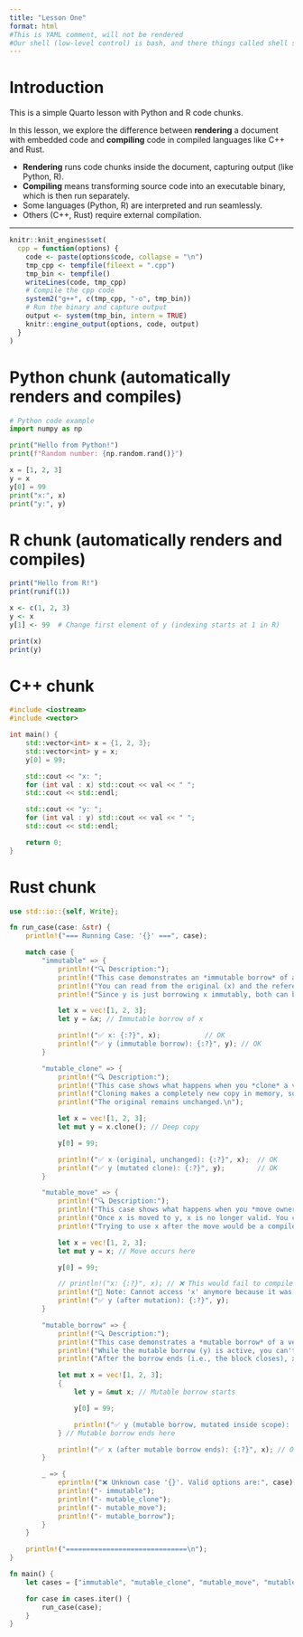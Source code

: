 ---
title: "Lesson One"
format: html
#This is YAML comment, will not be rendered
#Our shell (low-level control) is bash, and there things called shell scripts
---

# Introduction

This is a simple Quarto lesson with Python and R code chunks.<!-- This is a markdown comment, will not be rendered-->

In this lesson, we explore the difference between **rendering** a document with embedded code and **compiling** code in compiled languages like C++ and Rust.

- **Rendering** runs code chunks inside the document, capturing output (like Python, R).
- **Compiling** means transforming source code into an executable binary, which is then run separately.
- Some languages (Python, R) are interpreted and run seamlessly.
- Others (C++, Rust) require external compilation.

---

```{r setup, include=FALSE}
knitr::knit_engines$set(
  cpp = function(options) {
    code <- paste(options$code, collapse = "\n")
    tmp_cpp <- tempfile(fileext = ".cpp")
    tmp_bin <- tempfile()
    writeLines(code, tmp_cpp)
    # Compile the cpp code
    system2("g++", c(tmp_cpp, "-o", tmp_bin))
    # Run the binary and capture output
    output <- system(tmp_bin, intern = TRUE)
    knitr::engine_output(options, code, output)
  }
)
```

# Python chunk (automatically renders and compiles)
```{python}
# Python code example
import numpy as np

print("Hello from Python!")
print(f"Random number: {np.random.rand()}")

x = [1, 2, 3]
y = x
y[0] = 99
print("x:", x)
print("y:", y)
```

# R chunk (automatically renders and compiles)
```{r}
print("Hello from R!")
print(runif(1))

x <- c(1, 2, 3)
y <- x
y[1] <- 99  # Change first element of y (indexing starts at 1 in R)

print(x)
print(y)
```

<!-- Save your code to example.cpp Compile with: g++ -o example example.cpp Run with: ./example -->
# C++ chunk 
```{cpp}
#include <iostream>
#include <vector>

int main() {
    std::vector<int> x = {1, 2, 3};
    std::vector<int> y = x;
    y[0] = 99;

    std::cout << "x: ";
    for (int val : x) std::cout << val << " ";
    std::cout << std::endl;

    std::cout << "y: ";
    for (int val : y) std::cout << val << " ";
    std::cout << std::endl;

    return 0;
}
```

<!-- Save as example.rs Compile with: rustc example.rs Run with: ./example -->
# Rust chunk 
```{rust}
use std::io::{self, Write};

fn run_case(case: &str) {
    println!("=== Running Case: '{}' ===", case);

    match case {
        "immutable" => {
            println!("🔍 Description:");
            println!("This case demonstrates an *immutable borrow* of a vector.");
            println!("You can read from the original (x) and the reference (y), but not mutate either.");
            println!("Since y is just borrowing x immutably, both can be used simultaneously.\n");

            let x = vec![1, 2, 3];
            let y = &x; // Immutable borrow of x

            println!("✅ x: {:?}", x);           // OK
            println!("✅ y (immutable borrow): {:?}", y); // OK
        }

        "mutable_clone" => {
            println!("🔍 Description:");
            println!("This case shows what happens when you *clone* a vector and mutate the clone.");
            println!("Cloning makes a completely new copy in memory, so you can mutate the new one freely.");
            println!("The original remains unchanged.\n");

            let x = vec![1, 2, 3];
            let mut y = x.clone(); // Deep copy

            y[0] = 99;

            println!("✅ x (original, unchanged): {:?}", x);  // OK
            println!("✅ y (mutated clone): {:?}", y);        // OK
        }

        "mutable_move" => {
            println!("🔍 Description:");
            println!("This case shows what happens when you *move ownership* of a vector to a new variable.");
            println!("Once x is moved to y, x is no longer valid. You can mutate y, but x is gone.");
            println!("Trying to use x after the move would be a compile-time error.\n");

            let x = vec![1, 2, 3];
            let mut y = x; // Move occurs here

            y[0] = 99;

            // println!("x: {:?}", x); // ❌ This would fail to compile
            println!("🚫 Note: Cannot access 'x' anymore because it was moved to 'y'.");
            println!("✅ y (after mutation): {:?}", y);
        }

        "mutable_borrow" => {
            println!("🔍 Description:");
            println!("This case demonstrates a *mutable borrow* of a vector.");
            println!("While the mutable borrow (y) is active, you can't use the original (x).");
            println!("After the borrow ends (i.e., the block closes), x can be used again.\n");

            let mut x = vec![1, 2, 3];
            {
                let y = &mut x; // Mutable borrow starts

                y[0] = 99;

                println!("✅ y (mutable borrow, mutated inside scope): {:?}", y);
            } // Mutable borrow ends here

            println!("✅ x (after mutable borrow ends): {:?}", x); // OK now
        }

        _ => {
            eprintln!("❌ Unknown case '{}'. Valid options are:", case);
            println!("- immutable");
            println!("- mutable_clone");
            println!("- mutable_move");
            println!("- mutable_borrow");
        }
    }

    println!("==============================\n");
}

fn main() {
    let cases = ["immutable", "mutable_clone", "mutable_move", "mutable_borrow"];

    for case in cases.iter() {
        run_case(case);
    }
}

```

